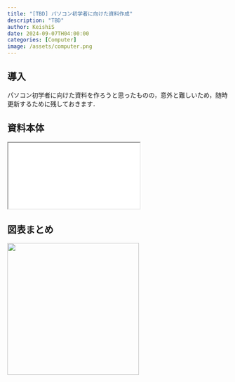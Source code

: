 ```yaml
---
title: "[TBD] パソコン初学者に向けた資料作成"
description: "TBD"
author: KeishiS
date: 2024-09-07TH04:00:00
categories: [Computer]
image: /assets/computer.png
---
```


## 導入

パソコン初学者に向けた資料を作ろうと思ったものの，意外と難しいため，随時更新するために残しておきます．

## 資料本体

<div>

```{=html}
<iframe class="slide-deck" src="/slides/Forbeginner"></iframe>
```

</div>


## 図表まとめ

![](/assets/out.gif){width="300" height="300"}
